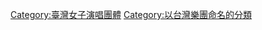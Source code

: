 {{S.H.E}}
{{Commonscat|S.H.E|S.H.E}}

[[Category:臺灣女子演唱團體|Category:臺灣女子演唱團體]]
[[Category:以台灣樂團命名的分類|Category:以台灣樂團命名的分類]]